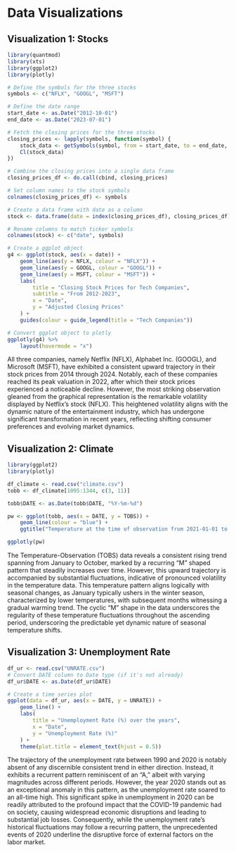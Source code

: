 # Data Visualizations 

## Visualization 1: Stocks
```r


library(quantmod)
library(xts)
library(ggplot2)
library(plotly)

# Define the symbols for the three stocks
symbols <- c("NFLX", "GOOGL", "MSFT")

# Define the date range
start_date <- as.Date("2012-10-01")
end_date <- as.Date("2023-07-01")

# Fetch the closing prices for the three stocks
closing_prices <- lapply(symbols, function(symbol) {
    stock_data <- getSymbols(symbol, from = start_date, to = end_date, auto.assign = FALSE)
    Cl(stock_data)
})

# Combine the closing prices into a single data frame
closing_prices_df <- do.call(cbind, closing_prices)

# Set column names to the stock symbols
colnames(closing_prices_df) <- symbols

# Create a data frame with date as a column
stock <- data.frame(date = index(closing_prices_df), closing_prices_df)

# Rename columns to match ticker symbols
colnames(stock) <- c("date", symbols)

# Create a ggplot object
g4 <- ggplot(stock, aes(x = date)) +
    geom_line(aes(y = NFLX, colour = "NFLX")) +
    geom_line(aes(y = GOOGL, colour = "GOOGL")) +
    geom_line(aes(y = MSFT, colour = "MSFT")) +
    labs(
        title = "Closing Stock Prices for Tech Companies",
        subtitle = "From 2012-2023",
        x = "Date",
        y = "Adjusted Closing Prices"
    ) +
    guides(colour = guide_legend(title = "Tech Companies"))

# Convert ggplot object to plotly
ggplotly(g4) %>%
    layout(hovermode = "x")


```

All three companies, namely Netflix (NFLX), Alphabet Inc. (GOOGL), and Microsoft (MSFT), have exhibited a consistent upward trajectory in their stock prices from 2014 through 2024. Notably, each of these companies reached its peak valuation in 2022, after which their stock prices experienced a noticeable decline. However, the most striking observation gleaned from the graphical representation is the remarkable volatility displayed by Netflix's stock (NFLX). This heightened volatility aligns with the dynamic nature of the entertainment industry, which has undergone significant transformation in recent years, reflecting shifting consumer preferences and evolving market dynamics.



## Visualization 2: Climate 

```r
library(ggplot2)
library(plotly)

df_climate <- read.csv("climate.csv")
tobb <- df_climate[1095:1344, c(3, 11)]

tobb$DATE <- as.Date(tobb$DATE, "%Y-%m-%d")

pw <- ggplot(tobb, aes(x = DATE, y = TOBS)) +
    geom_line(colour = "blue") +
    ggtitle("Temperature at the time of observation from 2021-01-01 to 2021-09-30 in Washington DC")

ggplotly(pw)
```

The Temperature-Observation (TOBS) data reveals a consistent rising trend spanning from January to October, marked by a recurring "M" shaped pattern that steadily increases over time. However, this upward trajectory is accompanied by substantial fluctuations, indicative of pronounced volatility in the temperature data. This temperature pattern aligns logically with seasonal changes, as January typically ushers in the winter season, characterized by lower temperatures, with subsequent months witnessing a gradual warming trend. The cyclic "M" shape in the data underscores the regularity of these temperature fluctuations throughout the ascending period, underscoring the predictable yet dynamic nature of seasonal temperature shifts.


## Visualization 3: Unemployment Rate

```r
df_ur <- read.csv("UNRATE.csv")
# Convert DATE column to Date type (if it's not already)
df_ur$DATE <- as.Date(df_ur$DATE)

# Create a time series plot
ggplot(data = df_ur, aes(x = DATE, y = UNRATE)) +
    geom_line() +
    labs(
        title = "Unemployment Rate (%) over the years",
        x = "Date",
        y = "Unemployment Rate (%)"
    ) +
    theme(plot.title = element_text(hjust = 0.5))

```

The trajectory of the unemployment rate between 1990 and 2020 is notably absent of any discernible consistent trend in either direction. Instead, it exhibits a recurrent pattern reminiscent of an "A," albeit with varying magnitudes across different periods. However, the year 2020 stands out as an exceptional anomaly in this pattern, as the unemployment rate soared to an all-time high. This significant spike in unemployment in 2020 can be readily attributed to the profound impact that the COVID-19 pandemic had on society, causing widespread economic disruptions and leading to substantial job losses. Consequently, while the unemployment rate's historical fluctuations may follow a recurring pattern, the unprecedented events of 2020 underline the disruptive force of external factors on the labor market.